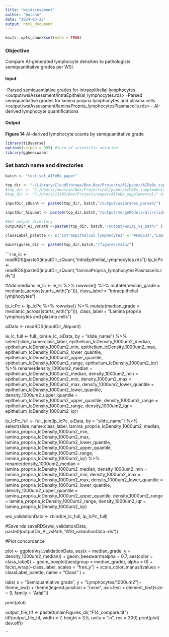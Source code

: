 ```yaml
---
title: "wsiAssessment"
author: "Wulcan"
date: "2024-03-23"
output: html_document
---
```


```r
knitr::opts_chunk$set(echo = TRUE)
```


### Objective
Compare AI-generated lymphocyte densities to pathologists semiquantitaitve grades per WSI.

#### Input
-Parsed semiquantiative grades for intraepithelial lymphocytes <output/wsiAssessment/intraEpithelial_lymphocytes.rds>
-Parsed semiquantiative grades for lamina propria lymphocytes and plasma cells <output/wsiAssessment/laminaPropria_lymphocytesPlasmacells.rds>
- AI-derived lymphocyte quantifications </output/mergeModels/all/slideSummary_2024-03-06.rds>

#### Output
**Figure 14** AI-derived lymphocyte counts by semiquantitative grade

```r
library(tidyverse)
options(scipen = 999) #turn of scientific notation
library(ggbeeswarm)
```

### Set batch name and directories
```r
batch <- "test_set_AIFeBx_paper"

top_dir <- "~/Library/CloudStorage/Box-Box/Projects/AI/paper/AIFeBx_supplemental/" #jmwMacBook
#top_dir <- "C:/Users/jmwulcan/Box/Projects/AI/paper/AIFeBx_supplemental/" #jmwDell
#top_dir <- "C:/Users/15303/Box/Projects/paper/AIFeBx_supplemental/" #JMW lenovo

inputDir_sQuant <- paste0(top_dir, batch,"/output/wsiGrades_parsed/")

inputDir_AIquant <- paste0(top_dir,batch,"/output/mergeModels/all/slideSummary_2024-03-06.rds")

#Set output directory 
outputDir_AI_vsPath <-paste0(top_dir, batch,"/output/wsiAI_vs_path/" )

classLabel_palette <- c("Intraepithelial lymphocytes" = "#FA8533","Lamina propria lymphocytes and plasma cells" =  "#3282Bd")

mainFigures_dir <- paste0(top_dir,batch,"/figures/main/")  
```


```r
ie_lc <- readRDS(paste0(inputDir_sQuant,"intraEpithelial_lymphocytes.rds"))
lp_lcPc <- readRDS(paste0(inputDir_sQuant,"laminaPropria_lymphocytesPlasmacells.rds"))


#Add medians
ie_lc <- ie_lc %>%
  rowwise() %>%
  mutate(median_grade = median(c_across(starts_with("p"))),
          class_label = "Intraepithelial lymphocytes")

lp_lcPc <- lp_lcPc %>%
  rowwise() %>%
  mutate(median_grade = median(c_across(starts_with("p"))),
         class_label = "Lamina propria lymphocytes and plasma cells")
      



aiData <- readRDS(inputDir_AIquant)




ie_lc_full <- full_join(ie_lc, aiData, by = "slide_name") %>%
  select(slide_name:class_label, epithelium_lcDensity_1000um2_median, epithelium_lcDensity_1000um2_min, epithelium_lcDensity_1000um2_max, epithelium_lcDensity_1000um2_lower_quantile, epithelium_lcDensity_1000um2_upper_quantile, epithelium_lcDensity_1000um2_range, epithelium_lcDensity_1000um2_iqr) %>%
  rename(density_1000um2_median = epithelium_lcDensity_1000um2_median,
         density_1000um2_min = epithelium_lcDensity_1000um2_min, 
         density_1000um2_max = epithelium_lcDensity_1000um2_max,
         density_1000um2_lower_quantile = epithelium_lcDensity_1000um2_lower_quantile,
         density_1000um2_upper_quantile = epithelium_lcDensity_1000um2_upper_quantile, 
         density_1000um2_range = epithelium_lcDensity_1000um2_range,
         density_1000um2_iqr = epithelium_lcDensity_1000um2_iqr)

lp_lcPc_full <- full_join(lp_lcPc, aiData, by = "slide_name") %>%
  select(slide_name:class_label, lamina_propria_lcDensity_1000um2_median, lamina_propria_lcDensity_1000um2_min, lamina_propria_lcDensity_1000um2_max, lamina_propria_lcDensity_1000um2_lower_quantile, lamina_propria_lcDensity_1000um2_upper_quantile, lamina_propria_lcDensity_1000um2_range, lamina_propria_lcDensity_1000um2_iqr) %>%
  rename(density_1000um2_median = lamina_propria_lcDensity_1000um2_median,
         density_1000um2_min = lamina_propria_lcDensity_1000um2_min, 
         density_1000um2_max = lamina_propria_lcDensity_1000um2_max,
         density_1000um2_lower_quantile = lamina_propria_lcDensity_1000um2_lower_quantile,
         density_1000um2_upper_quantile = lamina_propria_lcDensity_1000um2_upper_quantile, 
         density_1000um2_range = lamina_propria_lcDensity_1000um2_range,
         density_1000um2_iqr = lamina_propria_lcDensity_1000um2_iqr)


wsi_validationData <- rbind(ie_lc_full, lp_lcPc_full) 

#Save rds 
saveRDS(wsi_validationData, paste0(outputDir_AI_vsPath,"WSI_validationData.rds"))


#Plot concordance

plot <- ggplot(wsi_validationData, aes(x = median_grade, y = density_1000um2_median)) +
  geom_beeswarm(alpha = 0.7, aes(color = class_label)) +
  geom_boxplot(aes(group = median_grade), alpha = 0) +
  facet_wrap(~class_label, scales = "free_y") +
  scale_color_manual(values = classLabel_palette, name = "Class" ) +

 
  labs(
       x = "Semiquantiative grade",
       y = "Lymphocytes/1000um2")+
  theme_bw() +
  theme(legend.position = "none", 
        axis.text = element_text(size = 9, family = "Arial")) 
  
print(plot)

output_file_tif <- paste0(mainFigures_dir,"F14_compare.tif")
tiff(output_file_tif, width = 7, height = 3.5, units = "in", res = 300)
print(plot)
dev.off()


``